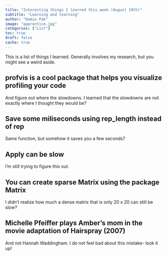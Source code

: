 ```yaml
---
title: "Interesting things I learned this week (August 19th)"
subtitle: "Learning and learning"
author: "Damie Pak"
image: "apprentice.jpg"
categories: ["List"]
toc: true
draft: false
cache: true
---
```


This is a list of things I learned. Generally involves my research, but you might see a weird aside.

## profvis is a cool package that helps you visualize profiling your code

And figure out where the slowdowns. I learned that the slowdowns are not exactly where I thought they would be?

## Save some miliseconds using rep_length instead of rep

Same function, but somehow it saves you a few seconds?

## Apply can be slow

I'm still trying to figure this out.

## You can create sparse Matrix using the package Matrix

I didn't realize how much a dense matrix that is only 20 x 20 can still be slow?

## Michelle Pfeiffer plays Amber's mom in the movie adaptation of Hairspray (2007)

And not Hannah Waddingham. I do not feel bad about this mistake- look it up!

## 
